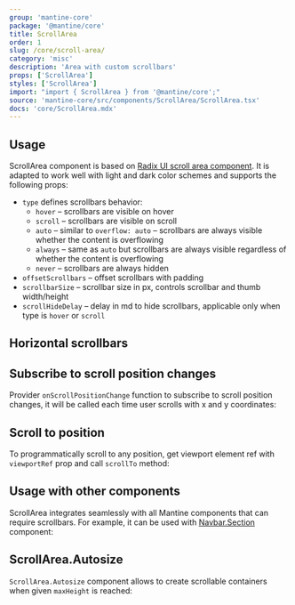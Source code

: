 ```yaml
---
group: 'mantine-core'
package: '@mantine/core'
title: ScrollArea
order: 1
slug: /core/scroll-area/
category: 'misc'
description: 'Area with custom scrollbars'
props: ['ScrollArea']
styles: ['ScrollArea']
import: "import { ScrollArea } from '@mantine/core';"
source: 'mantine-core/src/components/ScrollArea/ScrollArea.tsx'
docs: 'core/ScrollArea.mdx'
---
```



## Usage

ScrollArea component is based on [Radix UI scroll area component](https://www.radix-ui.com/docs/primitives/components/scroll-area).
It is adapted to work well with light and dark color schemes and supports the following props:

- `type` defines scrollbars behavior:
  - `hover` – scrollbars are visible on hover
  - `scroll` – scrollbars are visible on scroll
  - `auto` – similar to `overflow: auto` – scrollbars are always visible whether the content is overflowing
  - `always` – same as `auto` but scrollbars are always visible regardless of whether the content is overflowing
  - `never` – scrollbars are always hidden
- `offsetScrollbars` – offset scrollbars with padding
- `scrollbarSize` – scrollbar size in px, controls scrollbar and thumb width/height
- `scrollHideDelay` – delay in md to hide scrollbars, applicable only when type is `hover` or `scroll`

<Demo data={ScrollAreaDemos.configurator} />

## Horizontal scrollbars

<Demo data={ScrollAreaDemos.horizontal} />

## Subscribe to scroll position changes

Provider `onScrollPositionChange` function to subscribe to scroll position changes,
it will be called each time user scrolls with x and y coordinates:

<Demo data={ScrollAreaDemos.scrollPosition} />

## Scroll to position

To programmatically scroll to any position,
get viewport element ref with `viewportRef` prop and call `scrollTo` method:

<Demo data={ScrollAreaDemos.scrollTo} />

## Usage with other components

ScrollArea integrates seamlessly with all Mantine components that can require scrollbars.
For example, it can be used with [Navbar.Section](/core/app-shell/) component:

<Demo data={AppShellDemos.scrollbars} />

## ScrollArea.Autosize

`ScrollArea.Autosize` component allows to create scrollable containers when given `maxHeight` is reached:

<Demo data={ScrollAreaDemos.maxHeight} />
